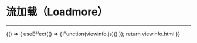 
# 流加载（Loadmore）
***
<Meta title="复用组件/流加载(Loadmore)" />

<Canvas>
    <Story name="通用" height="150px" parameters={{ docs: { source: { code:`${viewinfo.html + viewinfo.js}` }}}}>
    {() => {
        useEffect(() => {
            Function(viewinfo.js)()
        });
        return viewinfo.html
    }}  
    </Story>
</Canvas>